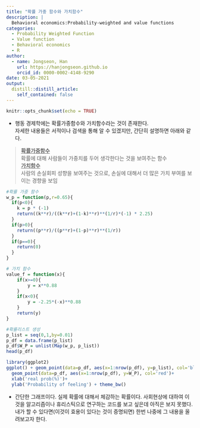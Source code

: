 ```yaml
---
title: "확률 가중 함수와 가치함수"
description: |
  Behavioral economics:Probability-weighted and value functions
categories:
  - Probability Weighted Function
  - Value function
  - Behavioral economics
  - R
author:
  - name: Jongseon, Han
    url: https://hanjongseon.github.io
    orcid_id: 0000-0002-4148-9290
date: 03-05-2021
output:
  distill::distill_article:
    self_contained: false
---
```



```r
knitr::opts_chunk$set(echo = TRUE)
```

- 행동 경제학에는 확률가중함수와 가치함수라는 것이 존재한다.<br/>
자세한 내용들은 서적이나 검색을 통해 알 수 있겠지만, 간단히 설명하면 아래와 같다.

><u>**확률가중함수**</u><br/>확률에 대해 사람들이 가중치를 두어 생각한다는 것을 보여주는 함수<br/>
><u>**가치함수**</u><br/>사람의 손실회피 성향을 보여주는 것으로, 손실에 대해서 더 많은 가치 부여를 보이는 경향을 보임



```r

#확률 가중 함수
w_p = function(p,r=0.65){
  if(p<0){
    k = p * (-1)
    return((k**r)/((k**r)+(1-k)**r)**(1/r)*(-1) * 2.25)
  }
  if(p>0){
    return((p**r)/((p**r)+(1-p)**r)**(1/r))
  }
  if(p==0){
    return(0)
  }
}

# 가치 함수
value_f = function(x){
    if(x>=0){
        y = x**0.88
    }
    if(x<0){
        y = -2.25*(-x)**0.88
    }
    return(y)
}

#확률리스트 생성
p_list = seq(0,1,by=0.01)
p_df = data.frame(p_list)
p_df$W_P = unlist(Map(w_p, p_list))
head(p_df)

library(ggplot2)
ggplot() + geom_point(data=p_df, aes(x=1:nrow(p_df), y=p_list), col='blue')+
  geom_point(data=p_df, aes(x=1:nrow(p_df), y=W_P), col='red')+
  xlab('real prob(%)')+
  ylab('Probability of feeling') + theme_bw()

```

- 간단한 그래프이다. 실제 확률에 대해서 체감하는 확률이다. 사회현상에 대하여 이것을 알고리즘이나 휴리스틱으로 연구하는 코드를 보고 싶은데 아직은 보지 못했다. 내가 할 수 있다면(이것이 효용이 있다는 것이 증명되면) 한번 나중에 그 내용을 올려보고자 한다.
